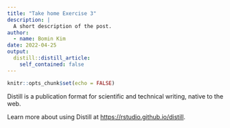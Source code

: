 ```yaml
---
title: "Take home Exercise 3"
description: |
  A short description of the post.
author:
  - name: Bomin Kim
date: 2022-04-25
output:
  distill::distill_article:
    self_contained: false
---
```



```r
knitr::opts_chunk$set(echo = FALSE)
```

Distill is a publication format for scientific and technical writing, native to the web.

Learn more about using Distill at <https://rstudio.github.io/distill>.


